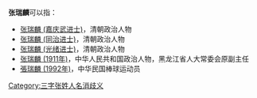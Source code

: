 '''张瑞麟'''可以指：
* [[张瑞麟_(嘉庆武进士)|张瑞麟 (嘉庆武进士)]]，清朝政治人物
* [[张瑞麟_(同治进士)|张瑞麟 (同治进士)]]，清朝政治人物
* [[张瑞麟_(光绪进士)|张瑞麟 (光绪进士)]]，清朝政治人物
* [[张瑞麟_(1911年)|张瑞麟 (1911年)]]，中华人民共和国政治人物，黑龙江省人大常委会原副主任
* [[張瑞麟_(1992年)|張瑞麟 (1992年)]]，中华民国棒球运动员

{{disambig}}

[[Category:三字张姓人名消歧义|Category:三字张姓人名消歧义]]